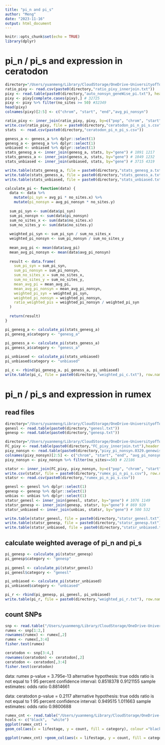 ```yaml
---
title: "pi_n and pi_s"
author: "Meng"
date: "2023-11-16"
output: html_document
---
```


```r
knitr::opts_chunk$set(echo = TRUE)
library(dplyr)
```


# pi_n / pi_s and expression in ceratodon

```r
directory="/Users/yuanmeng/Library/CloudStorage/OneDrive-UniversityofToronto/Manuscripts/ceratodon_haploid_sel/diversity/"
ratio_pixy <- read.csv(paste0(directory,"ratio_pixy_innerjoin.txt"))
pixy <- read.table(paste0(directory,"auto_nonsyn_geneWise_pi.txt"), header=TRUE) 
pixy <- pixy[complete.cases(pixy),] # 32725
pixy <- pixy %>% filter(no_sites >= 50) #32349
head(pixy)
colnames(pixy)[2:5] <- c("chrom", "start", "end","avg_pi_nonsyn")

ratio_pixy <- inner_join(ratio_pixy, pixy, by=c("pop", "chrom", "start", "end")) #  (18615 no UV)
write.csv(ratio_pixy, file = paste0(directory,"ceratodon_pi_n_pi_s.csv"), row.names = FALSE, quote = FALSE)
stats  <- read.csv(paste0(directory,"ceratodon_pi_n_pi_s.csv"))

geness_a <- geness_a %>% dplyr::select(1)
genesg_a <- genesg_a %>% dplyr::select(1)
unbiased <- unbiased %>% dplyr::select(1)
stats_genesg_a <- inner_join(genesg_a, stats, by="gene") # 1091 1217
stats_geness_a <- inner_join(geness_a, stats, by="gene") # 1049 1232
stats_unbiased <- inner_join(unbiased, stats, by="gene") # 3715 4319

write.table(stats_genesg_a, file = paste0(directory,"stats_genesg_a.txt"), sep = "\t", row.names = FALSE, quote = FALSE)
write.table(stats_geness_a, file = paste0(directory,"stats_geness_a.txt"), sep = "\t", row.names = FALSE, quote = FALSE)
write.table(stats_unbiased, file = paste0(directory,"stats_unbiased.txt"), sep = "\t", row.names = FALSE, quote = FALSE)
```


```r
calculate_pi <- function(data) {
  data <- data %>%
    mutate(pi_syn = avg_pi * no_sites.x) %>%
    mutate(pi_nonsyn = avg_pi_nonsyn * no_sites.y)
  
  sum_pi_syn <- sum(data$pi_syn)
  sum_pi_nonsyn <- sum(data$pi_nonsyn)
  sum_no_sites_x <- sum(data$no_sites.x)
  sum_no_sites_y <- sum(data$no_sites.y)
  
  weighted_pi_syn <- sum_pi_syn / sum_no_sites_x
  weighted_pi_nonsyn <- sum_pi_nonsyn / sum_no_sites_y
  
  mean_avg_pi <- mean(data$avg_pi)
  mean_avg_pi_nonsyn <- mean(data$avg_pi_nonsyn)
  
  result <- data.frame(
    sum_pi_syn = sum_pi_syn,
    sum_pi_nonsyn = sum_pi_nonsyn,
    sum_no_sites_x = sum_no_sites_x,
    sum_no_sites_y = sum_no_sites_y,
    mean_avg_pi = mean_avg_pi,
    mean_avg_pi_nonsyn = mean_avg_pi_nonsyn,
    weighted_pi_syn = weighted_pi_syn,
    weighted_pi_nonsyn = weighted_pi_nonsyn,
    ratio_weighted_pis = weighted_pi_nonsyn / weighted_pi_syn
  )
  
  return(result)
}

pi_genesg_a <- calculate_pi(stats_genesg_a)
pi_genesg_a$category <- "genesg_a" 
    
pi_geness_a <- calculate_pi(stats_geness_a)
pi_geness_a$category <- "geness_a" 

pi_unbiased <- calculate_pi(stats_unbiased)
pi_unbiased$category <- "unbiased" 

pi_c <- rbind(pi_genesg_a, pi_geness_a, pi_unbiased)
write.table(pi_c, file = paste0(directory,"weighted_pi_c.txt"), row.names = FALSE, sep = "\t", quote = FALSE)

```




# pi_n / pi_s and expression in rumex

## read files
```r
directory="/Users/yuanmeng/Library/CloudStorage/OneDrive-UniversityofToronto/Manuscripts/rumex_haploid_sel/deseq2/"
genesl <- read.table(paste0(directory,"genesl.txt"))
genesp <- read.table(paste0(directory,"genesp.txt"))

directory="/Users/yuanmeng/Library/CloudStorage/OneDrive-UniversityofToronto/Manuscripts/rumex_haploid_sel/pixy/"
FC_pixy <- read.table(paste0(directory,"FC_pixy_innerjoin.txt"),header = TRUE) #11735
pixy_nonsyn <- read.table(paste0(directory,"pixy_pi_nonsyn.0329.genewise.txt"), header=TRUE) #27026
colnames(pixy_nonsyn)[2:5] <- c("chrom", "start", "end", "avg_pi_nonsyn")
pixy_nonsyn <- pixy_nonsyn %>% filter(no_sites>=50) # 22186

statsr <- inner_join(FC_pixy, pixy_nonsyn, by=c("pop", "chrom", "start", "end")) # 11734
write.csv(statsr, file = paste0(directory,"rumex_pi_n_pi_s.csv"), row.names = FALSE, quote = FALSE)
statsr <- read.csv(paste0(directory,"rumex_pi_n_pi_s.csv"))

genesl <- genesl %>% dplyr::select(1)
genesp <- genesp %>% dplyr::select(1)
unbias <- unbias %>% dplyr::select(1)
statsr_genesl <- inner_join(genesl, statsr, by="gene") # 1076 1149
statsr_genesp <- inner_join(genesp, statsr, by="gene") # 869 920
statsr_unbiased <- inner_join(unbias, statsr, by="gene") # 500 532

write.table(statsr_genesl, file = paste0(directory,"statsr_genesl.txt"), sep = "\t", row.names = FALSE, quote = FALSE)
write.table(statsr_genesp, file = paste0(directory,"statsr_genesp.txt"), sep = "\t", row.names = FALSE, quote = FALSE)
write.table(statsr_unbiased, file = paste0(directory,"statsr_unbiased.txt"), sep = "\t", row.names = FALSE, quote = FALSE)
```


## calculate weighted average of pi_n and pi_s

```r
pi_genesp <- calculate_pi(statsr_genesp)
pi_genesp$category <- "genesp" 
    
pi_genesl <- calculate_pi(statsr_genesl)
pi_genesl$category <- "genesl" 

pi_unbiased <- calculate_pi(statsr_unbiased)
pi_unbiased$category <- "unbiased" 

pi_r <- rbind(pi_genesp, pi_genesl, pi_unbiased)
write.table(pi_r, file = paste0(directory,"weighted_pi_r.txt"), row.names = FALSE, sep = "\t", quote = FALSE)
```



## count SNPs
```r
snp <- read.table("/Users/yuanmeng/Library/CloudStorage/OneDrive-UniversityofToronto/Manuscripts/ceratodon_haploid_sel/diversity/SNP_conuts.txt", header = T)
rumex <- snp[1:2,]
rownames(rumex) <- rumex[,2]
rumex <- rumex[,3:4]
fisher.test(rumex)

ceratodon <- snp[3:4,]
rownames(ceratodon) <- ceratodon[,2]
ceratodon <- ceratodon[,3:4]
fisher.test(ceratodon)

```
data:  rumex
p-value = 3.795e-13
alternative hypothesis: true odds ratio is not equal to 1
95 percent confidence interval:
 0.8518378 0.9121155
sample estimates:
odds ratio 
 0.8814661 
 
data:  ceratodon
p-value = 0.2117
alternative hypothesis: true odds ratio is not equal to 1
95 percent confidence interval:
 0.949515 1.011663
sample estimates:
odds ratio 
 0.9800688

```r
rumex_cnt <- read.table("/Users/yuanmeng/Library/CloudStorage/OneDrive-UniversityofToronto/Manuscripts/ceratodon_haploid_sel/diversity/SNP_conuts2.txt", header = T)
hcols <- c("black",  "white")
ggplot(rumex_cnt) +
geom_col(aes(x = lifestage, y = count, fill = category), colour ="black")  + xlab("") + ylab("") + theme_light() + scale_fill_manual(values = hcols) + theme(axis.text=element_text(size=18), axis.title=element_text(size=18)) + guides(fill = guide_legend(override.aes = list(size = 12)))

ggplot(rumex_cnt) +geom_col(aes(x = lifestage, y = count, fill = category),position = "fill", colour ="black")  + xlab("") + ylab("") + theme_light() + scale_fill_manual(values = hcols) + theme(axis.text=element_text(size=18), axis.title=element_text(size=18)) + guides(fill = guide_legend(override.aes = list(size = 12)))

```

